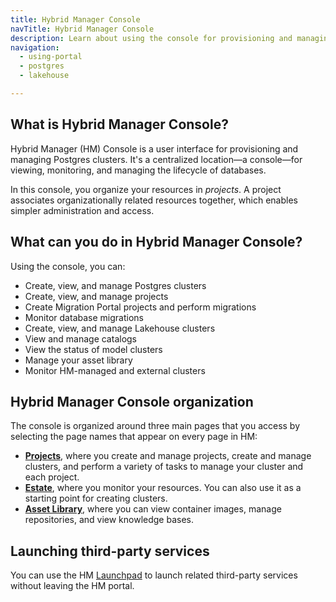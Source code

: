 ```yaml
---
title: Hybrid Manager Console
navTitle: Hybrid Manager Console
description: Learn about using the console for provisioning and managing PG AI Hybrid Manager clusters.
navigation:
  - using-portal
  - postgres
  - lakehouse

---
```


## What is Hybrid Manager Console?

Hybrid Manager (HM) Console is a user interface for provisioning and managing Postgres clusters. It's a centralized location&mdash;a console&mdash;for viewing, monitoring, and managing the lifecycle of databases.

In this console, you organize your resources in *projects*. A project associates organizationally related resources together, which enables simpler administration and access.

## What can you do in Hybrid Manager Console?

Using the console, you can:

- Create, view, and manage Postgres clusters
- Create, view, and manage projects
- Create Migration Portal projects and perform migrations
- Monitor database migrations
- Create, view, and manage Lakehouse clusters
- View and manage catalogs
- View the status of model clusters
- Manage your asset library
- Monitor HM-managed and external clusters

## Hybrid Manager Console organization

The console is organized around three main pages that you access by selecting the page names that appear on every page in HM:

- [**Projects**](/edb-postgres-ai/hybrid-manager/using_hybrid_manager/projects), where you create and manage projects, create and manage clusters, and perform a variety of tasks to manage your cluster and each project.
- [**Estate**](using-portal.md/#monitoring-resources-in-your-estate), where you monitor your resources. You can also use it as a starting point for creating clusters.
- [**Asset Library**](/edb-postgres-ai/hybrid-manager/using_hybrid_manager/image-management/asset-library), where you can view container images, manage repositories, and view knowledge bases.

## Launching third-party services

You can use the HM [Launchpad](using-portal.md/#launchpad) to launch related third-party services without leaving the HM portal.
